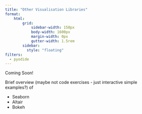 ```yaml
--- 
title: "Other Visualisation Libraries"
format: 
    html:
        grid:
            sidebar-width: 150px
            body-width: 1600px
            margin-width: 0px
            gutter-width: 1.5rem
        sidebar:
          style: "floating"
filters:
  - pyodide
--- 
```


Coming Soon!

Brief overview (maybe not code exercises - just interactive simple examples?) of

- Seaborn
- Altair
- Bokeh
